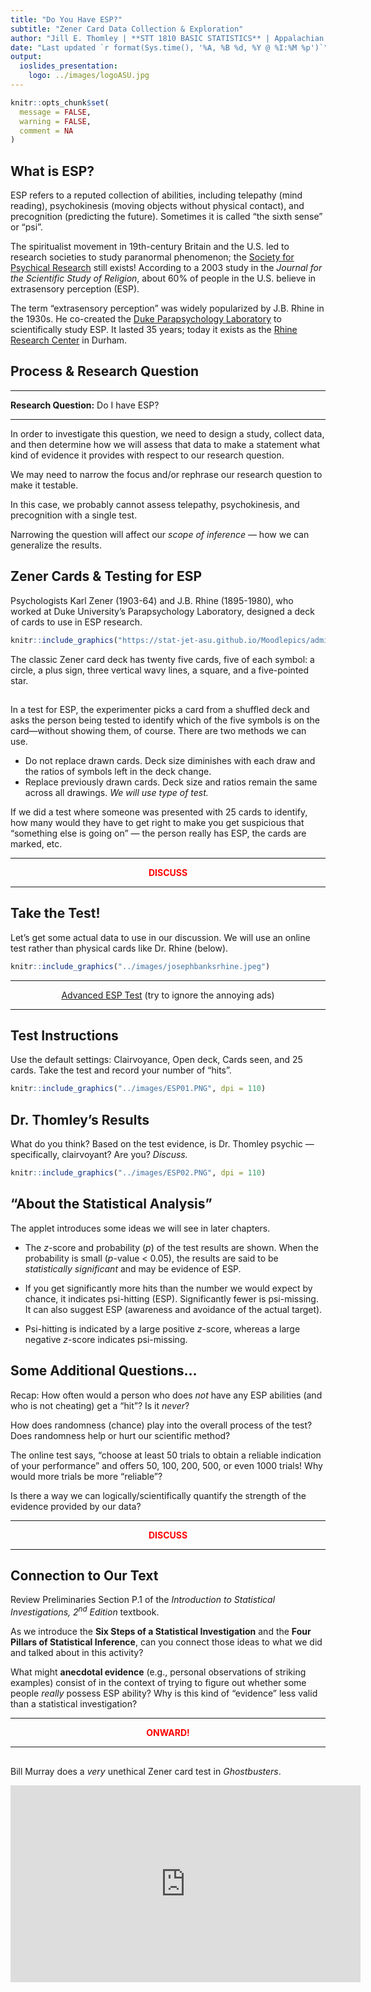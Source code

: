 ```yaml
---
title: "Do You Have ESP?"
subtitle: "Zener Card Data Collection & Exploration"
author: "Jill E. Thomley | **STT 1810 BASIC STATISTICS** | Appalachian State University"
date: "Last updated `r format(Sys.time(), '%A, %B %d, %Y @ %I:%M %p')`"
output: 
  ioslides_presentation:
    logo: ../images/logoASU.jpg
---
```


```r
knitr::opts_chunk$set(
  message = FALSE,
  warning = FALSE,
  comment = NA
)
```


## What is ESP?

ESP refers to a reputed collection of abilities, including telepathy (mind reading), psychokinesis (moving objects without physical contact), and precognition (predicting the future). Sometimes it is called "the sixth sense" or "psi". 

The spiritualist movement in 19th-century Britain and the U.S. led to research societies to study paranormal phenomenon; the [Society for Psychical Research](http://www.aspr.com/) still exists! According to a 2003 study in the *Journal for the Scientific Study of Religion*, about 60% of people in the U.S. believe in extrasensory perception (ESP).

The term "extrasensory perception" was widely popularized by J.B. Rhine in the 1930s. He co-created the [Duke Parapsychology Laboratory](https://library.duke.edu/exhibits/2020/parapsychology) to scientifically study ESP. It lasted 35 years; today it exists as the [Rhine Research Center](https://www.rhineonline.org/about-us) in Durham.


## Process & Research Question

<hr>
**Research Question:** Do I have ESP?
<hr>

In order to investigate this question, we need to design a study, collect data, and then determine how we will assess that data to make a statement what kind of evidence it provides with respect to our research question. 

We may need to narrow the focus and/or rephrase our research question to make it testable.

In this case, we probably cannot assess telepathy, psychokinesis, and precognition with a single test.

Narrowing the question will affect our *scope of inference* --- how we can generalize the results.


## Zener Cards & Testing for ESP

Psychologists Karl Zener (1903-64) and J.B. Rhine (1895-1980), who worked at Duke University's Parapsychology Laboratory, designed a deck of cards to use in ESP research.

```r
knitr::include_graphics("https://stat-jet-asu.github.io/Moodlepics/admin/zenercards.jpg")
```

The classic Zener card deck has twenty five cards, five of each symbol: a circle, a plus sign, three vertical wavy lines, a square, and a five-pointed star. 


## 

In a test for ESP, the experimenter picks a card from a shuffled deck and asks the person being tested to identify which of the five symbols is on the card---without showing them, of course. There are two methods we can use.

* Do not replace drawn cards. Deck size diminishes with each draw and the ratios of symbols left in the deck change.
* Replace previously drawn cards. Deck size and ratios remain the same across all drawings. *We will use type of test.*

If we did a test where someone was presented with 25 cards to identify, how many would they have to get right to make you get suspicious that “something else is going on” --- the person really has ESP, the cards are marked, etc.

<hr>
<p style="text-align: center; color: red; font-weight: bold;">DISCUSS</p>
<hr>


## Take the Test!

Let's get some actual data to use in our discussion. We will use an online test rather than physical cards like Dr. Rhine (below).

```r
knitr::include_graphics("../images/josephbanksrhine.jpeg")
```

<hr>
<p style="text-align: center;">[Advanced ESP Test](https://psychicscience.org/esp3) (try to ignore the annoying ads)</p>
<hr>


## Test Instructions

Use the default settings: Clairvoyance, Open deck, Cards seen, and 25 cards. Take the test and record your number of "hits".

```r
knitr::include_graphics("../images/ESP01.PNG", dpi = 110)
```


## Dr. Thomley's Results

What do you think? Based on the test evidence, is Dr. Thomley psychic --- specifically, clairvoyant? Are you? *Discuss.*

```r
knitr::include_graphics("../images/ESP02.PNG", dpi = 110)
```


## "About the Statistical Analysis"

The applet introduces some ideas we will see in later chapters.

* The $z$-score and probability ($p$) of the test results are shown. When the probability is small ($p$-value < 0.05), the results are said to be *statistically significant* and may be evidence of ESP.

* If you get significantly more hits than the number we would expect by chance, it indicates psi-hitting (ESP). Significantly fewer is psi-missing. It can also suggest ESP (awareness and avoidance of the actual target).

* Psi-hitting is indicated by a large positive $z$-score, whereas a large negative $z$-score indicates psi-missing.


## Some Additional Questions...

Recap: How often would a person who does *not* have any ESP abilities (and who is not cheating) get a "hit"? Is it *never*?

How does randomness (chance) play into the overall process of the test? Does randomness help or hurt our scientific method?

The online test says, "choose at least 50 trials to obtain a reliable indication of your performance" and offers 50, 100, 200, 500, or even 1000 trials! Why would more trials be more "reliable"? 

Is there a way we can logically/scientifically quantify the strength of the evidence provided by our data?

<hr>
<p style="text-align: center; color: red; font-weight: bold;">DISCUSS</p>
<hr>


## Connection to Our Text

Review Preliminaries Section P.1 of the *Introduction to Statistical Investigations, 2^nd^ Edition* textbook.

As we introduce the **Six Steps of a Statistical Investigation** and the **Four Pillars of Statistical Inference**, can you connect those ideas to what we did and talked about in this activity?

What might **anecdotal evidence** (e.g., personal observations of striking examples) consist of in the context of trying to figure out whether some people *really* possess ESP ability? Why is this kind of "evidence" less valid than a statistical investigation?

<hr>
<p style="text-align: center; color: red; font-weight: bold;">ONWARD!</p>
<hr>


## 

Bill Murray does a *very* unethical Zener card test in *Ghostbusters*.

<iframe width="560" height="315" src="https://www.youtube.com/embed/5ohlA__xABw" frameborder="0" allow="accelerometer; autoplay; clipboard-write; encrypted-media; gyroscope; picture-in-picture" allowfullscreen></iframe>

